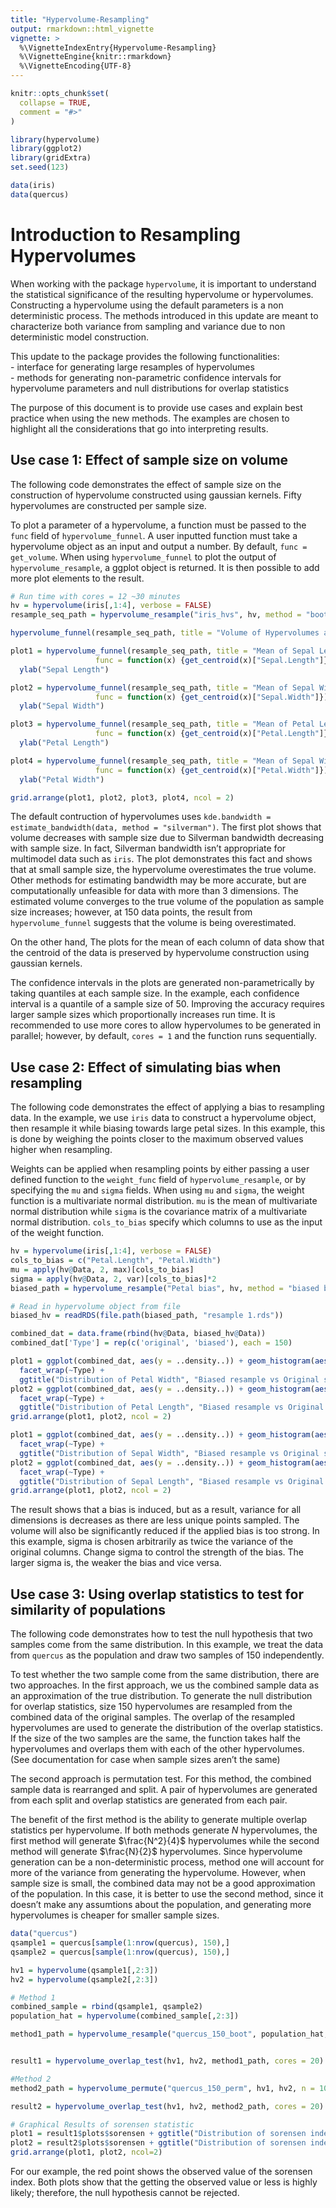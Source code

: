 ```yaml
---
title: "Hypervolume-Resampling"
output: rmarkdown::html_vignette
vignette: >
  %\VignetteIndexEntry{Hypervolume-Resampling}
  %\VignetteEngine{knitr::rmarkdown}
  %\VignetteEncoding{UTF-8}
---
```


```r
knitr::opts_chunk$set(
  collapse = TRUE,
  comment = "#>"
)
```

```r
library(hypervolume)
library(ggplot2)
library(gridExtra)
set.seed(123)
```

```r
data(iris)
data(quercus)
```

# Introduction to Resampling Hypervolumes
When working with the package `hypervolume`, it is important to understand the statistical significance of the resulting hypervolume or hypervolumes. Constructing a hypervolume using the default parameters is a non deterministic process. The methods introduced in this update are meant to characterize both variance from sampling and variance due to non deterministic model construction.   

This update to the package provides the following functionalities:  
- interface for generating large resamples of hypervolumes  
- methods for generating non-parametric confidence intervals for hypervolume parameters and null distributions for overlap statistics  

The purpose of this document is to provide use cases and explain best practice when using the new methods. The examples are chosen to highlight all the considerations that go into interpreting results.  

## Use case 1: Effect of sample size on volume
The following code demonstrates the effect of sample size on the construction of hypervolume constructed using gaussian kernels. Fifty hypervolumes are constructed per sample size.  

To plot a parameter of a hypervolume, a function must be passed to the `func` field of `hypervolume_funnel`. A user inputted function must take a hypervolume object as an input and output a number. By default, `func = get_volume`. When using `hypervolume_funnel` to plot the output of `hypervolume_resample`, a ggplot object is returned. It is then possible to add more plot elements to the result.  

```r
# Run time with cores = 12 ~30 minutes
hv = hypervolume(iris[,1:4], verbose = FALSE)
resample_seq_path = hypervolume_resample("iris_hvs", hv, method = "bootstrap seq", n = 50, seq = c(25, 50, 75, 100, 125, 150), cores = 12)

hypervolume_funnel(resample_seq_path, title = "Volume of Hypervolumes at Different Resample Sizes") + ylab("Volume")

plot1 = hypervolume_funnel(resample_seq_path, title = "Mean of Sepal Length at Different Resample Sizes",
                   func = function(x) {get_centroid(x)["Sepal.Length"]}) +
  ylab("Sepal Length")

plot2 = hypervolume_funnel(resample_seq_path, title = "Mean of Sepal Width at Different Resample Sizes",
                   func = function(x) {get_centroid(x)["Sepal.Width"]}) +
  ylab("Sepal Width")

plot3 = hypervolume_funnel(resample_seq_path, title = "Mean of Petal Length at Different Resample Sizes",
                   func = function(x) {get_centroid(x)["Petal.Length"]}) +
  ylab("Petal Length")

plot4 = hypervolume_funnel(resample_seq_path, title = "Mean of Sepal Width at Different Resample Sizes",
                   func = function(x) {get_centroid(x)["Petal.Width"]}) +
  ylab("Petal Width")

grid.arrange(plot1, plot2, plot3, plot4, ncol = 2)
```

The default contruction of hypervolumes uses `kde.bandwidth = estimate_bandwidth(data, method = "silverman")`. The first plot shows that volume decreases with sample size due to Silverman bandwidth decreasing with sample size. In fact, Silverman bandwidth isn't appropriate for multimodel data such as `iris`. The plot demonstrates this fact and shows that at small sample size, the hypervolume overestimates the true volume. Other methods for estimating bandwidth may be more accurate, but are computationally unfeasible for data with more than 3 dimensions. The estimated volume converges to the true volume of the population as sample size increases; however, at 150 data points, the result from `hypervolume_funnel` suggests that the volume is being overestimated.  

On the other hand, The plots for the mean of each column of data show that the centroid of the data is preserved by hypervolume construction using gaussian kernels.  

The confidence intervals in the plots are generated non-parametrically by taking quantiles at each sample size. In the example, each confidence interval is a quantile of a sample size of 50. Improving the accuracy requires larger sample sizes which proportionally increases run time. It is recommended to use more cores to allow hypervolumes to be generated in parallel; however, by default, `cores = 1` and the function runs sequentially.  

## Use case 2: Effect of simulating bias when resampling
The following code demonstrates the effect of applying a bias to resampling data. In the example, we use `iris` data to construct a hypervolume object, then resample it while biasing towards large petal sizes. In this example, this is done by weighing the points closer to the maximum observed values higher when resampling.  

Weights can be applied when resampling points by either passing a user defined function to the `weight_func` field of `hypervolume_resample`, or by specifying the `mu` and `sigma` fields. When using `mu` and `sigma`, the weight function is a multivariate normal distribution. `mu` is the mean of multivariate normal distribution while `sigma` is the covariance matrix of a multivariate normal distribution. `cols_to_bias` specify which columns to use as the input of the weight function.

```r
hv = hypervolume(iris[,1:4], verbose = FALSE)
cols_to_bias = c("Petal.Length", "Petal.Width")
mu = apply(hv@Data, 2, max)[cols_to_bias]
sigma = apply(hv@Data, 2, var)[cols_to_bias]*2
biased_path = hypervolume_resample("Petal bias", hv, method = "biased bootstrap", n = 1, mu = mu, sigma = sigma, cols_to_bias = cols_to_bias)

# Read in hypervolume object from file
biased_hv = readRDS(file.path(biased_path, "resample 1.rds"))

combined_dat = data.frame(rbind(hv@Data, biased_hv@Data))
combined_dat['Type'] = rep(c('original', 'biased'), each = 150)
```

```r
plot1 = ggplot(combined_dat, aes(y = ..density..)) + geom_histogram(aes(x = Petal.Width, fill = Type), bins = 20) +
  facet_wrap(~Type) +
  ggtitle("Distribution of Petal Width", "Biased resample vs Original sample")
plot2 = ggplot(combined_dat, aes(y = ..density..)) + geom_histogram(aes(x = Petal.Length, fill = Type), bins = 20) +
  facet_wrap(~Type) +
  ggtitle("Distribution of Petal Length", "Biased resample vs Original sample")
grid.arrange(plot1, plot2, ncol = 2)
```

```r
plot1 = ggplot(combined_dat, aes(y = ..density..)) + geom_histogram(aes(x = Sepal.Width, fill = Type), bins = 20) +
  facet_wrap(~Type) +
  ggtitle("Distribution of Sepal Width", "Biased resample vs Original sample")
plot2 = ggplot(combined_dat, aes(y = ..density..)) + geom_histogram(aes(x = Sepal.Length, fill = Type), bins = 20) +
  facet_wrap(~Type) +
  ggtitle("Distribution of Sepal Length", "Biased resample vs Original sample")
grid.arrange(plot1, plot2, ncol = 2)
```

The result shows that a bias is induced, but as a result, variance for all dimensions is decreases as there are less unique points sampled. The volume will also be significantly reduced if the applied bias is too strong. In this example, sigma is chosen arbitrarily as twice the variance of the original columns. Change sigma to control the strength of the bias. The larger sigma is, the weaker the bias and vice versa.  

## Use case 3: Using overlap statistics to test for similarity of populations
The following code demonstrates how to test the null hypothesis that two samples come from the same distribution. In this example, we treat the data from `quercus` as the population and draw two samples of 150 independently.  

To test whether the two sample come from the same distribution, there are two approaches. In the first approach, we us the combined sample data as an approximation of the true distribution. To generate the null distribution for overlap statistics, size 150 hypervolumes are resampled from the combined data of the original samples. The overlap of the resampled hypervolumes are used to generate the distribution of the overlap statistics. If the size of the two samples are the same, the function takes half the hypervolumes and overlaps them with each of the other hypervolumes. (See documentation for case when sample sizes aren't the same)  

The second approach is permutation test. For this method, the combined sample data is rearranged and split. A pair of hypervolumes are generated from each split and overlap statistics are generated from each pair.  

The benefit of the first method is the ability to generate multiple overlap statistics per hypervolume. If both methods generate $N$ hypervolumes, the first method will generate $\frac{N^2}{4}$ hypervolumes while the second method will generate $\frac{N}{2}$ hypervolumes. Since hypervolume generation can be a non-deterministic process, method one will account for more of the variance from generating the hypervolume. However, when sample size is small, the combined data may not be a good approximation of the population. In this case, it is better to use the second method, since it doesn't make any assumtions about the population, and generating more hypervolumes is cheaper for smaller sample sizes.

```r
data("quercus")
qsample1 = quercus[sample(1:nrow(quercus), 150),]
qsample2 = quercus[sample(1:nrow(quercus), 150),]

hv1 = hypervolume(qsample1[,2:3])
hv2 = hypervolume(qsample2[,2:3])

# Method 1
combined_sample = rbind(qsample1, qsample2)
population_hat = hypervolume(combined_sample[,2:3])

method1_path = hypervolume_resample("quercus_150_boot", population_hat, "bootstrap", n = 100, points_per_resample = 150, cores = 20)


result1 = hypervolume_overlap_test(hv1, hv2, method1_path, cores = 20)

#Method 2
method2_path = hypervolume_permute("quercus_150_perm", hv1, hv2, n = 100, cores = 20)

result2 = hypervolume_overlap_test(hv1, hv2, method2_path, cores = 20)

# Graphical Results of sorensen statistic
plot1 = result1$plots$sorensen + ggtitle("Distribution of sorensen index using method 1")
plot2 = result2$plots$sorensen + ggtitle("Distribution of sorensen index using method 2")
grid.arrange(plot1, plot2, ncol=2)
```

For our example, the red point shows the observed value of the sorensen index. Both plots show that the getting the observed value or less is highly likely; therefore, the null hypothesis cannot be rejected.   